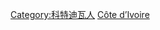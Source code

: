 [[Category:科特迪瓦人|Category:科特迪瓦人]]
[[Category:各職業諸國人物|Côte d’Ivoire]]

{{Commons cat|People of Côte d'Ivoire by occupation}}